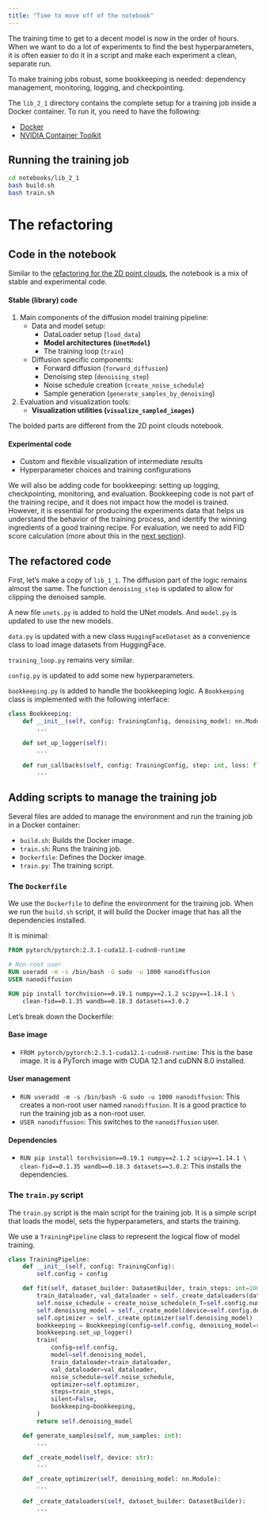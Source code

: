 ```yaml
---
title: "Time to move off of the notebook"
---
```



The training time to get to a decent model is now in the order of hours. When we want to do a lot of experiments to find the best hyperparameters, it is often easier to do it in a script and make each experiment a clean, separate run.

To make training jobs robust, some bookkeeping is needed: dependency management, monitoring, logging, and checkpointing.

The `lib_2_1` directory contains the complete setup for a training job inside a Docker container. To run it, you need to have the following:

- [Docker](https://www.docker.com/)
- [NVIDIA Container Toolkit](https://github.com/NVIDIA/nvidia-container-toolkit)

## Running the training job

```bash
cd notebooks/lib_2_1
bash build.sh
bash train.sh
```

# The refactoring


## Code in the notebook

Similar to the [refactoring for the 2D point clouds](1_1_a_refactor.ipynb), the notebook is a mix of stable and experimental code.

#### Stable (library) code

1. Main components of the diffusion model training pipeline:
    - Data and model setup:
        - DataLoader setup (`load_data`)
        - **Model architectures (`UnetModel`)**
        - The training loop (`train`)
    - Diffusion specific components:
        - Forward diffusion (`forward_diffusion`)
        - Denoising step (`denoising_step`)
        - Noise schedule creation (`create_noise_schedule`)
        - Sample generation (`generate_samples_by_denoising`)

2. Evaluation and visualization tools:
    - **Visualization utilities (`visualize_sampled_images`)**

The bolded parts are different from the 2D point clouds notebook.

#### Experimental code

- Custom and flexible visualization of intermediate results
- Hyperparameter choices and training configurations

We will also be adding code for bookkeeping: setting up logging, checkpointing, monitoring, and evaluation. Bookkeeping code is not part of the training recipe, and it does not impact how the model is trained. However, it is essential for producing the experiments data that helps us understand the behavior of the training process, and identify the winning ingredients of a good training recipe. For evaluation, we need to add FID score calculation (more about this in the [next section](3_1_fid_score)).

## The refactored code

First, let's make a copy of `lib_1_1`. The diffusion part of the logic remains almost the same. The function `denoising_step` is updated to allow for clipping the denoised sample.

A new file `unets.py` is added to hold the UNet models. And `model.py` is updated to use the new models.

`data.py` is updated with a new class `HuggingFaceDataset` as a convenience class to load image datasets from HuggingFace.

`training_loop.py` remains very similar.

`config.py` is updated to add some new hyperparameters.

`bookkeeping.py` is added to handle the bookkeeping logic. A `Bookkeeping` class is implemented with the following interface:

```python
class Bookkeeping:
    def __init__(self, config: TrainingConfig, denoising_model: nn.Module, noise_schedule: Dict):
        ...

    def set_up_logger(self):
        ...
        
    def run_callbacks(self, config: TrainingConfig, step: int, loss: float, optimizer: torch.optim.Optimizer, val_dataloader: DataLoader):
        ...
```

## Adding scripts to manage the training job

Several files are added to manage the environment and run the training job in a Docker container:

- `build.sh`: Builds the Docker image.
- `train.sh`: Runs the training job.
- `Dockerfile`: Defines the Docker image.
- `train.py`: The training script.

### The `Dockerfile`

We use the `Dockerfile` to define the environment for the training job. When we run the `build.sh` script, it will build the Docker image that has all the dependencies installed.

It is minimal:

```dockerfile
FROM pytorch/pytorch:2.3.1-cuda12.1-cudnn8-runtime

# Non-root user
RUN useradd -m -s /bin/bash -G sudo -u 1000 nanodiffusion
USER nanodiffusion

RUN pip install torchvision==0.19.1 numpy==2.1.2 scipy==1.14.1 \
    clean-fid==0.1.35 wandb==0.18.3 datasets==3.0.2
```

Let's break down the Dockerfile:

#### Base image
- `FROM pytorch/pytorch:2.3.1-cuda12.1-cudnn8-runtime`: This is the base image. It is a PyTorch image with CUDA 12.1 and cuDNN 8.0 installed.

#### User management
- `RUN useradd -m -s /bin/bash -G sudo -u 1000 nanodiffusion`: This creates a non-root user named `nanodiffusion`. It is a good practice to run the training job as a non-root user.
- `USER nanodiffusion`: This switches to the `nanodiffusion` user.

#### Dependencies
- `RUN pip install torchvision==0.19.1 numpy==2.1.2 scipy==1.14.1 \
    clean-fid==0.1.35 wandb==0.18.3 datasets==3.0.2`: This installs the dependencies.

### The `train.py` script

The `train.py` script is the main script for the training job. It is a simple script that loads the model, sets the hyperparameters, and starts the training.

We use a `TrainingPipeline` class to represent the logical flow of model training.

```python
class TrainingPipeline:
    def __init__(self, config: TrainingConfig):
        self.config = config

    def fit(self, dataset_builder: DatasetBuilder, train_steps: int=10000):
        train_dataloader, val_dataloader = self._create_dataloaders(dataset_builder)
        self.noise_schedule = create_noise_schedule(n_T=self.config.num_denoising_steps, device=self.config.device)
        self.denoising_model = self._create_model(device=self.config.device)
        self.optimizer = self._create_optimizer(self.denoising_model)
        bookkeeping = Bookkeeping(config=self.config, denoising_model=self.denoising_model, noise_schedule=self.noise_schedule)
        bookkeeping.set_up_logger()
        train(
            config=self.config,
            model=self.denoising_model,
            train_dataloader=train_dataloader,
            val_dataloader=val_dataloader,
            noise_schedule=self.noise_schedule,
            optimizer=self.optimizer,
            steps=train_steps,
            silent=False,
            bookkeeping=bookkeeping,
        )
        return self.denoising_model

    def generate_samples(self, num_samples: int):
        ...

    def _create_model(self, device: str):
        ...

    def _create_optimizer(self, denoising_model: nn.Module):
        ...
    
    def _create_dataloaders(self, dataset_builder: DatasetBuilder):
        ...
```

